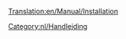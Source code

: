 [[Translation:en/Manual/Installation]]

{{en/Bilingual box| Nl
| Een collectie aan artikelen om gebruikers te helpen met de installatie van OpenTTD.
| Collection of pages that aid installation of OpenTTD.}}

[[Category:nl/Handleiding]]